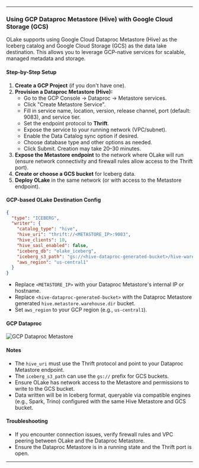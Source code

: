 ---

### Using GCP Dataproc Metastore (Hive) with Google Cloud Storage (GCS)

OLake supports using Google Cloud Dataproc Metastore (Hive) as the Iceberg catalog and Google Cloud Storage (GCS) as the data lake destination. This allows you to leverage GCP-native services for scalable, managed metadata and storage.

#### Step-by-Step Setup

1. **Create a GCP Project** (if you don't have one).
2. **Provision a Dataproc Metastore (Hive):**
   - Go to the GCP Console → Dataproc → Metastore services.
   - Click "Create Metastore Service".
   - Fill in service name, location, version, release channel, port (default: 9083), and service tier.
   - Set the endpoint protocol to **Thrift**.
   - Expose the service to your running network (VPC/subnet).
   - Enable the Data Catalog sync option if desired.
   - Choose database type and other options as needed.
   - Click Submit. Creation may take 20–30 minutes.
3. **Expose the Metastore endpoint** to the network where OLake will run (ensure network connectivity and firewall rules allow access to the Thrift port).
4. **Create or choose a GCS bucket** for Iceberg data.
5. **Deploy OLake** in the same network (or with access to the Metastore endpoint).

#### GCP-based OLake Destination Config

```json title="destination.json (GCP Hive + GCS)"
{
  "type": "ICEBERG",
  "writer": {
    "catalog_type": "hive",
    "hive_uri": "thrift://<METASTORE_IP>:9083",
    "hive_clients": 10,
    "hive_sasl_enabled": false,
    "iceberg_db": "olake_iceberg",
    "iceberg_s3_path": "gs://<hive-dataproc-generated-bucket>/hive-warehouse",
    "aws_region": "us-central1"
  }
}
```
- Replace `<METASTORE_IP>` with your Dataproc Metastore's internal IP or hostname.
- Replace `<hive-dataproc-generated-bucket>` with the Dataproc Metastore generated `hive.metastore.warehouse.dir` bucket.
- Set `aws_region` to your GCP region (e.g., `us-central1`).

#### GCP Dataproc
![GCP Dataproc Metastore](/img/docs/iceberg/hive-gcp-dataproc.png)

#### Notes
- The `hive_uri` must use the Thrift protocol and point to your Dataproc Metastore endpoint.
- The `iceberg_s3_path` can use the `gs://` prefix for GCS buckets.
- Ensure OLake has network access to the Metastore and permissions to write to the GCS bucket.
- Data written will be in Iceberg format, queryable via compatible engines (e.g., Spark, Trino) configured with the same Hive Metastore and GCS bucket.

#### Troubleshooting
- If you encounter connection issues, verify firewall rules and VPC peering between OLake and the Dataproc Metastore.
- Ensure the Dataproc Metastore is in a running state and the Thrift port is open.

---